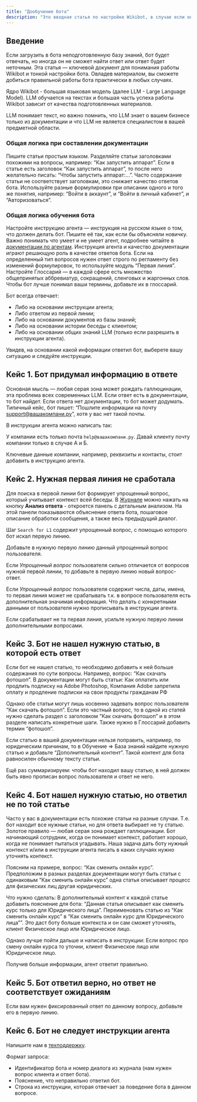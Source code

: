 ---
title: "Дообучение бота"
description: "Это вводная статья по настройке Wikibot, в случае если он не находит ответ в базе знаний. В статье собраны рекомендации, соблюдая которые, вы существенно улучшите качество ответов бота."
---

## Введение

Если загрузить в бота неподготовленную базу знаний, бот будет отвечать, но иногда он не сможет найти ответ или ответ будет неточным. Эта статья — ключевой документ для понимания работы Wikibot и тонкой настройки бота. Овладев материалом, вы сможете добиться правильной работы бота практически в любых случаях.

Ядро Wikibot - большая языковая модель (далее LLM - Large Language Model). LLM обучается на текстах и большая часть успеха работы Wikibot зависит от качества подготовленных материалов.

LLM понимает текст, но важно помнить, что LLM знает о вашем бизнесе только из документации и что LLM не является специалистом в вашей предметной области.

### Общая логика при составлении документации

Пишите статьи простым языком.
Разделяйте статьи заголовками похожими на вопросы, например: “Как запустить аппарат”.
Если в статье есть заголовок “Как запустить аппарат”, то после него желательно писать: “Чтобы запустить аппарат:…”. Часто содержание статьи не соответствует заголовкам, это снижает качество ответов бота.
Используйте разные формулировки при описании одного и того же понятия, например: “Войти в аккаунт”, и “Войти в личный кабинет”, и “Авторизоваться”.

### Общая логика обучения бота

Настройте инструкцию агента — инструкция на русском языке о том, что должен делать бот. Пишите её так, как если бы объясняли новичку. 
Важно понимать что умеет и не умеет агент, подробнее читайте в [документации по агентам](/learning/agent). 
Инструкция агента и качество документации играют решающую роль в качестве ответов бота.
Если на определенный тип вопросов нужен ответ строго по регламенту без изменений формулировок, то используйте модуль “Первая линия”.
Настройте Глоссарий — в каждой сфере есть множество общепринятых аббревиатур, сокращений, сленговых и жаргонных слов. Чтобы бот лучше понимал ваши термины, добавьте их в глоссарий.

Бот всегда отвечает:

- Либо на основании инструкции агента;
- Либо ответом из первой линии;
- Либо на основании документов из базы знаний;
- Либо на основании истории беседы с клиентом;
- Либо на основании общих знаний LLM (только если разрешить в инструкции агента).

Увидев, на основании какой информации ответил бот, выберете вашу ситуацию и следуйте инструкции.

## Кейс 1. Бот придумал информацию в ответе

Основная мысль — любая серая зона может рождать галлюцинации, эта проблема всех современных LLM.
Если ответ есть в документации, то бот найдет. Если ответа нет документации, то бот может додумать.
<Note>
Типичный кейс, бот пишет: “Пошлите информации на почту support@вашакомпани.ру”, хотя у вас нет такой почты.

В инструкции агента можно написать так:

У компании есть только почта `help@вашакомпани.ру`. Давай клиенту почту компании только в случае А и Б.

</Note>

Ключевые данные компании, например, реквизиты и контакты, стоит добавить в инструкцию агента.

## Кейс 2. Нужная первая линия не сработала

Для поиска в первой линии бот формирует упрощенный вопрос, который учитывает контекст всей беседы.
В [Журнале](/lk/journal) можно нажать на кнопку **Анализ ответа** - откроется панель с детальным анализом. На этой панели показываются объяснение ответа бота, пошаговое описание обработки сообщения, а также весь предыдущий диалог.

Шаг `Search for L1` содержит упрощенный вопрос, с помощью которого бот искал первую линию.

Добавьте в нужную первую линию данный упрощенный вопрос пользователя.

Если *Упрощенный вопрос* пользователя сильно отличается от вопросов нужной первой линии, то добавьте в первую линию новый вопрос-ответ.

Если *Упрощенный вопрос* пользователя содержит числа, даты, имена, то первая линия может не срабатывать т.к. в вопросе пользователя есть дополнительная значимая информация. Что делать с конкретными данными от пользователя нужно прописывать в инструкции агента.

Если срабатывает не та первая линия, усильте нужную первую линии дополнительными вопросами.

## Кейс 3. Бот не нашел нужную статью, в которой есть ответ

Если бот не нашел статью, то необходимо добавить к ней больше содержания по сути вопросы.
Например, вопрос: “Как скачать фотошоп”.
В документации могут быть статьи:
Как оплатить или продлить подписку на Adobe Photoshop,
Компания Adobe запретила оплату и продление подписки на свои продукты гражданам РФ

Однако обе статьи могут лишь косвенно задевать вопрос пользователя “Как скачать фотошоп”. Если это частный вопрос, то в одной из статей нужно сделать раздел с заголовком “Как скачать фотошоп” и в этом разделе написать конкретные шаги.
Также нужно в Глоссарий добавить термин “фотошоп”.

Если статью в вашей документации нельзя поправить, например, по юридическим причинам, то в Обучение => База знаний найдите нужную статью и добавьте “Дополнительный контент”. Такой контент для бота равносилен обычному тексту статьи.

Ещё раз суммаризируем: чтобы бот находил вашу статью, в ней должен быть явно прописан вопрос пользователя и ответ не него.

## Кейс 4. Бот нашел нужную статью, но ответил не по той статье

Часто у вас в документации есть похожие статьи на разные случаи.
Т.е. бот находит все нужные статьи, но для ответа выбирает не ту статью.
Золотое правило — любая серая зона рождает галлюцинации.
Бот начинающий сотрудник, когда он понимает контекст, работает хорошо, когда не понимает пытаться угадывать. Наша задача дать боту нужный контекст и/или в инструкции агента писать в каких случаях нужно уточнять контекст.

Поясним на примере, вопрос: “Как сменить онлайн курс”.
Предположим в разных разделах документации могут быть статьи с одинаковым “Как сменить онлайн курс” одна статья описывает процесс для физических лиц другая юридических.

Что нужно сделать:
В дополнительный контент к каждой статье добавить пояснение для бота: “Данная статья описывает как сменить курс только для Юридического лица”.
Переименовать статью из “Как сменить онлайн курс” в “Как сменить онлайн курс для Юридического лица””.
Это даст боту больше контекста и он сам сможет уточнять, клиент Физическое лицо или Юридическое лицо.

Однако лучше пойти дальше и написать в инструкции:
Если вопрос про смену онлайн курса то уточни, клиент Физическое лицо или Юридическое лицо.

Получив больше информации, агент ответит правильно.

## Кейс 5. Бот ответил верно, но ответ не соответствует ожиданиям

Если вам нужен фиксированный ответ по данному вопросу, добавьте его в первую линию.

## Кейс 6. Бот не следует инструкции агента

Напишите нам в [техподдержку](https://t.me/use_wikibot).

Формат запроса:
- Идентификатор бота и номер диалога из журнала (нам нужен вопрос клиента и ответ бота).
- Пояснение, что неправильно ответил бот.
- Строка из инструкции, которая отвечает за поведение бота в данном вопросе.
